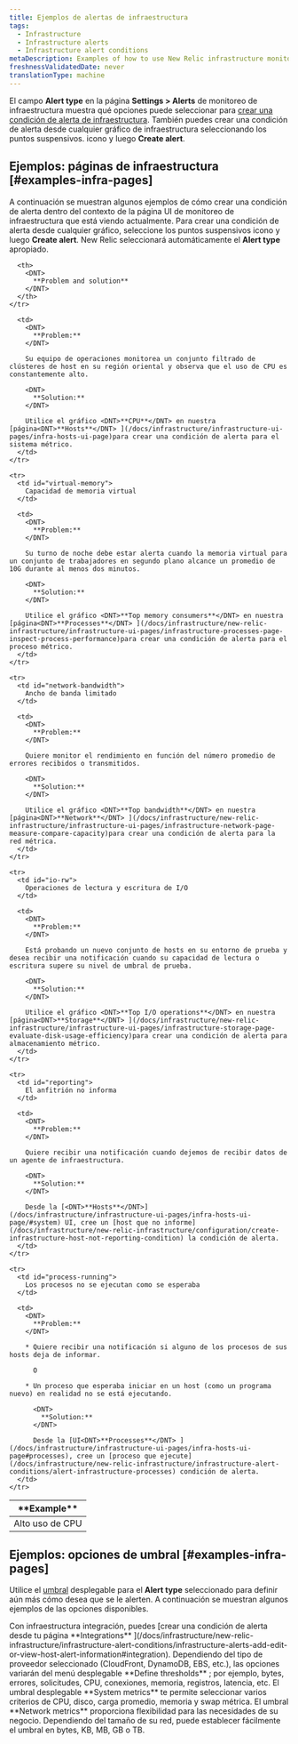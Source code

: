 ```yaml
---
title: Ejemplos de alertas de infraestructura
tags:
  - Infrastructure
  - Infrastructure alerts
  - Infrastructure alert conditions
metaDescription: Examples of how to use New Relic infrastructure monitoring to create alert conditions for your business needs.
freshnessValidatedDate: never
translationType: machine
---
```


El campo <DNT>**Alert type**</DNT> en la página <DNT>**Settings &gt; Alerts**</DNT> de monitoreo de infraestructura muestra qué opciones puede seleccionar para [crear una condición de alerta de infraestructura](/docs/infrastructure/new-relic-infrastructure/infrastructure-alert-conditions/infrastructure-alerts-add-edit-or-view-host-alert-information). También puedes crear una condición de alerta desde cualquier gráfico de infraestructura seleccionando los puntos suspensivos. <Icon name="fe-more-horizontal" /> icono y luego <DNT>**Create alert**</DNT>.

## Ejemplos: páginas de infraestructura [#examples-infra-pages]

A continuación se muestran algunos ejemplos de cómo crear una condición de alerta dentro del contexto de la página UI de monitoreo de infraestructura que está viendo actualmente. Para crear una condición de alerta desde cualquier gráfico, seleccione los puntos suspensivos <Icon name="fe-more-horizontal" /> icono y luego <DNT>**Create alert**</DNT>. New Relic seleccionará automáticamente el <DNT>**Alert type**</DNT> apropiado.

<table>
  <thead>
    <tr>
      <th style={{ width: "200px" }}>
        <DNT>
          **Example**
        </DNT>
      </th>

      <th>
        <DNT>
          **Problem and solution**
        </DNT>
      </th>
    </tr>
  </thead>

  <tbody>
    <tr>
      <td id="cpu-usage">
        Alto uso de CPU
      </td>

      <td>
        <DNT>
          **Problem:**
        </DNT>

        Su equipo de operaciones monitorea un conjunto filtrado de clústeres de host en su región oriental y observa que el uso de CPU es constantemente alto.

        <DNT>
          **Solution:**
        </DNT>

        Utilice el gráfico <DNT>**CPU**</DNT> en nuestra [página<DNT>**Hosts**</DNT> ](/docs/infrastructure/infrastructure-ui-pages/infra-hosts-ui-page)para crear una condición de alerta para el sistema métrico.
      </td>
    </tr>

    <tr>
      <td id="virtual-memory">
        Capacidad de memoria virtual
      </td>

      <td>
        <DNT>
          **Problem:**
        </DNT>

        Su turno de noche debe estar alerta cuando la memoria virtual para un conjunto de trabajadores en segundo plano alcance un promedio de 10G durante al menos dos minutos.

        <DNT>
          **Solution:**
        </DNT>

        Utilice el gráfico <DNT>**Top memory consumers**</DNT> en nuestra [página<DNT>**Processes**</DNT> ](/docs/infrastructure/new-relic-infrastructure/infrastructure-ui-pages/infrastructure-processes-page-inspect-process-performance)para crear una condición de alerta para el proceso métrico.
      </td>
    </tr>

    <tr>
      <td id="network-bandwidth">
        Ancho de banda limitado
      </td>

      <td>
        <DNT>
          **Problem:**
        </DNT>

        Quiere monitor el rendimiento en función del número promedio de errores recibidos o transmitidos.

        <DNT>
          **Solution:**
        </DNT>

        Utilice el gráfico <DNT>**Top bandwidth**</DNT> en nuestra [página<DNT>**Network**</DNT> ](/docs/infrastructure/new-relic-infrastructure/infrastructure-ui-pages/infrastructure-network-page-measure-compare-capacity)para crear una condición de alerta para la red métrica.
      </td>
    </tr>

    <tr>
      <td id="io-rw">
        Operaciones de lectura y escritura de I/O
      </td>

      <td>
        <DNT>
          **Problem:**
        </DNT>

        Está probando un nuevo conjunto de hosts en su entorno de prueba y desea recibir una notificación cuando su capacidad de lectura o escritura supere su nivel de umbral de prueba.

        <DNT>
          **Solution:**
        </DNT>

        Utilice el gráfico <DNT>**Top I/O operations**</DNT> en nuestra [página<DNT>**Storage**</DNT> ](/docs/infrastructure/new-relic-infrastructure/infrastructure-ui-pages/infrastructure-storage-page-evaluate-disk-usage-efficiency)para crear una condición de alerta para almacenamiento métrico.
      </td>
    </tr>

    <tr>
      <td id="reporting">
        El anfitrión no informa
      </td>

      <td>
        <DNT>
          **Problem:**
        </DNT>

        Quiere recibir una notificación cuando dejemos de recibir datos de un agente de infraestructura.

        <DNT>
          **Solution:**
        </DNT>

        Desde la [<DNT>**Hosts**</DNT>](/docs/infrastructure/infrastructure-ui-pages/infra-hosts-ui-page/#system) UI, cree un [host que no informe](/docs/infrastructure/new-relic-infrastructure/configuration/create-infrastructure-host-not-reporting-condition) la condición de alerta.
      </td>
    </tr>

    <tr>
      <td id="process-running">
        Los procesos no se ejecutan como se esperaba
      </td>

      <td>
        <DNT>
          **Problem:**
        </DNT>

        * Quiere recibir una notificación si alguno de los procesos de sus hosts deja de informar.

          O

        * Un proceso que esperaba iniciar en un host (como un programa nuevo) en realidad no se está ejecutando.

          <DNT>
            **Solution:**
          </DNT>

          Desde la [UI<DNT>**Processes**</DNT> ](/docs/infrastructure/infrastructure-ui-pages/infra-hosts-ui-page#processes), cree un [proceso que ejecute](/docs/infrastructure/new-relic-infrastructure/infrastructure-alert-conditions/alert-infrastructure-processes) condición de alerta.
      </td>
    </tr>
  </tbody>
</table>

## Ejemplos: opciones de umbral [#examples-infra-pages]

Utilice el [umbral](/docs/alerts/new-relic-alerts/getting-started/alerts-glossary#alert-threshold) desplegable para el <DNT>**Alert type**</DNT> seleccionado para definir aún más cómo desea que se le alerten. A continuación se muestran algunos ejemplos de las opciones disponibles.

<CollapserGroup>
  <Collapser id="integrations" title="Proveedores de integración">
    Con infraestructura integración, puedes [crear una condición de alerta desde tu página <DNT>**Integrations**</DNT> ](/docs/infrastructure/new-relic-infrastructure/infrastructure-alert-conditions/infrastructure-alerts-add-edit-or-view-host-alert-information#integration). Dependiendo del tipo de proveedor seleccionado (CloudFront, DynamoDB, EBS, etc.), las opciones variarán del menú desplegable <DNT>**Define thresholds**</DNT> ; por ejemplo, bytes, errores, solicitudes, CPU, conexiones, memoria, registros, latencia, etc.
  </Collapser>

  <Collapser id="system-thresholds" title="CPU, disco, carga promedio, memoria, swap">
    El umbral desplegable <DNT>**System metrics**</DNT> te permite seleccionar varios criterios de CPU, disco, carga promedio, memoria y swap métrica.
  </Collapser>

  <Collapser id="byte" title="Tamaño de byte">
    El umbral <DNT>**Network metrics**</DNT> proporciona flexibilidad para las necesidades de su negocio. Dependiendo del tamaño de su red, puede establecer fácilmente el umbral en bytes, KB, MB, GB o TB.
  </Collapser>
</CollapserGroup>
